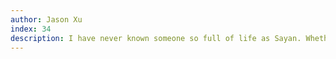 ```yaml
---
author: Jason Xu
index: 34
description: I have never known someone so full of life as Sayan. Whether he was raving about beautiful mathematical ideas, giving heartfelt advice on a late night walk, or regaling us with statistics lore or tales from his own mischief, Sayan was really telling us about what it is to be human. Above all his brilliance, I will remember him for his singular kindness. His wild and generous spirit was a guiding force for many, and I owe him a great debt for shepherding us misfits through this world. I miss you friend.
---
```

